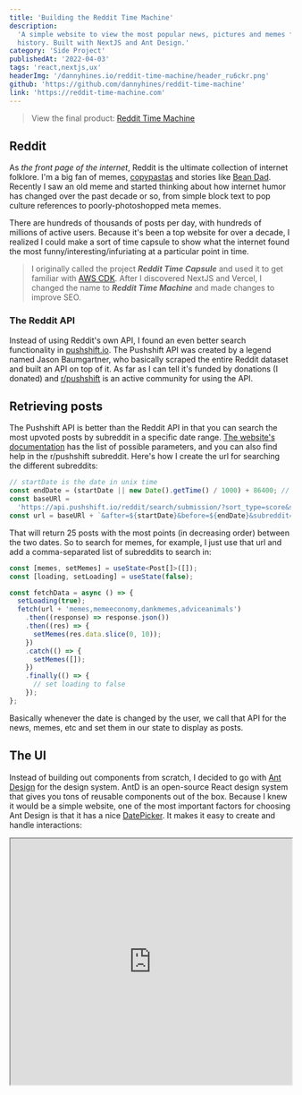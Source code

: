 ```yaml
---
title: 'Building the Reddit Time Machine'
description:
  'A simple website to view the most popular news, pictures and memes from a day in Reddit
  history. Built with NextJS and Ant Design.'
category: 'Side Project'
publishedAt: '2022-04-03'
tags: 'react,nextjs,ux'
headerImg: '/dannyhines.io/reddit-time-machine/header_ru6ckr.png'
github: 'https://github.com/dannyhines/reddit-time-machine'
link: 'https://reddit-time-machine.com'
---
```


<CloudinaryImg
  mdx
  publicId='/dannyhines.io/reddit-time-machine/header_ru6ckr.png'
  alt='reddit time machine'
  width={1200}
  height={790}
/>

> View the final product: [Reddit Time Machine](https://reddit-time-machine.com)

## Reddit

As _the front page of the internet_, Reddit is the ultimate collection of internet folklore.
I'm a big fan of memes,
[copypastas](https://www.reddit.com/r/copypasta/comments/9uxpve/hi_can_anyone_tell_me_what_this_subreddit_is_about/)
and stories like
[Bean Dad](https://www.refinery29.com/en-us/2021/01/10247075/what-is-bean-dad-story-twitter-meaning).
Recently I saw an old meme and started thinking about how internet humor has changed over
the past decade or so, from simple block text to pop culture references to
poorly-photoshopped meta memes.

There are hundreds of thousands of posts per day, with hundreds of millions of active users.
Because it's been a top website for over a decade, I realized I could make a sort of time
capsule to show what the internet found the most funny/interesting/infuriating at a
particular point in time.

> I originally called the project **_Reddit Time Capsule_** and used it to get familiar with
> [AWS CDK](https://aws.amazon.com/cdk/). After I discovered NextJS and Vercel, I changed
> the name to **_Reddit Time Machine_** and made changes to improve SEO.

### The Reddit API

Instead of using Reddit's own API, I found an even better search functionality in
[pushshift.io](https://pushshift.io/api-parameters/). The Pushshift API was created by a
legend named Jason Baumgartner, who basically scraped the entire Reddit dataset and built an
API on top of it. As far as I can tell it's funded by donations (I donated) and
[r/pushshift](https://www.reddit.com/r/pushshift/) is an active community for using the API.

## Retrieving posts

The Pushshift API is better than the Reddit API in that you can search the most upvoted
posts by subreddit in a specific date range.
[The website's documentation](https://pushshift.io/api-parameters/) has the list of possible
parameters, and you can also find help in the r/pushshift subreddit. Here's how I create the
url for searching the different subreddits:

```ts
// startDate is the date in unix time
const endDate = (startDate || new Date().getTime() / 1000) + 86400; // 1 day later
const baseURl =
  'https://api.pushshift.io/reddit/search/submission/?sort_type=score&sort=desc&size=25';
const url = baseURl + `&after=${startDate}&before=${endDate}&subreddit=`;
```

That will return 25 posts with the most points (in decreasing order) between the two dates.
So to search for memes, for example, I just use that url and add a comma-separated list of
subreddits to search in:

```ts
const [memes, setMemes] = useState<Post[]>([]);
const [loading, setLoading] = useState(false);

const fetchData = async () => {
  setLoading(true);
  fetch(url + 'memes,memeeconomy,dankmemes,adviceanimals')
    .then((response) => response.json())
    .then((res) => {
      setMemes(res.data.slice(0, 10));
    })
    .catch(() => {
      setMemes([]);
    })
    .finally(() => {
      // set loading to false
    });
};
```

Basically whenever the date is changed by the user, we call that API for the news, memes,
etc and set them in our state to display as posts.

## The UI

Instead of building out components from scratch, I decided to go with
[Ant Design](https://ant.design/) for the design system. AntD is an open-source React design
system that gives you tons of reusable components out of the box. Because I knew it would be
a simple website, one of the most important factors for choosing Ant Design is that it has a
nice [DatePicker](https://ant.design/components/date-picker/). It makes it easy to create
and handle interactions:

<iframe
  src='https://codesandbox.io/embed/basic-antd-4-22-2-liom67?fontsize=14&hidenavigation=1&theme=dark'
  height='440'
  width='100%'
  style={{ border: 0, borderRadius: '8px', overflow: 'hidden' }}
/>
<br />
For displaying the posts, I utilize the AntD [Card
component](https://ant.design/components/card/). I found that it looks best to have images
on their own cards, and the News/Predictions/Politics look better as a list on a Card:

<MdxRow>
  <MdxCol>
    <CloudinaryImg
      mdx
      publicId='/dannyhines.io/reddit-time-machine/news-list_ylw7si.png'
      alt='News list'
      width={422}
      height={376}
    />
  </MdxCol>
  <MdxCol>
    <CloudinaryImg
      mdx
      publicId='/dannyhines.io/reddit-time-machine/img-card_mxsdx2.png'
      alt='image card'
      width={422}
      height={403}
    />
  </MdxCol>
</MdxRow>

### Dealing with images

Because of the age and scope of Reddit posts, dealing with images is a bit of a nuisance.
Every post can have a `thumbnail` and a `preview` object, which has a nested object `images`
that has an array of `resolutions` in increasing size. Posts that are just photos also
include the image in the main url with a separate field indicating the image source (Reddit,
imgur, etc).

To add to the fun, sometimes the `post.thumbnail` is "default", so if you check if the
thumbnail exists, you'll be looking for an image named "default" which throws an error.
That's what led to gross functions like this for trying to get a valid image url:

```tsx
const getThumbnail = (post: Post) => {
  const imgResolutions = post.preview?.images.resolutions ?? [];
  const thumbnailUrl =
    post.thumbnail && post.thumbnail !== 'default' ? post.thumbnail : undefined;
  const previewUrl =
    imgResolutions && imgResolutions.length ? imgResolutions[0].url : undefined;
  return thumbnailUrl ?? previewUrl ?? 'default_thumbnail.png';
};
```

The ListView component shows the thumbnail, post title, and other details for each post,
using AntD components to maintain styling:

```tsx
const ListView: React.FC<ListViewProps> = (props) => {
  const { title, posts } = props;

  return (
    <>
      <h3>{title}</h3>

      <Card style={{ textAlign: 'left' }}>
        <List
          dataSource={posts}
          locale={{ emptyText: `No ${title} to show` }}
          renderItem={(item) => (
            <List.Item>
              <List.Item.Meta
                avatar={
                  <Avatar
                    shape='square'
                    src={getThumbnail(item)}
                    size='large'
                    alt={item.title}
                  />
                }
                title={
                  <a href={item.url} target='_blank' rel='noopener noreferrer'>
                    {text}
                  </a>
                }
                description={
                  <a href={item.full_link} target='_blank' rel='noopener noreferrer'>
                    {text}
                  </a>
                }
              />
            </List.Item>
          )}
        />
      </Card>
    </>
  );
};
```

Notice the title is a link that directs to the `post.url` i.e. the news article, and
clicking the text below (the author, subreddit and number of points) directs to the
`full_link` which is the post on Reddit.

### The layout

I use Ant Design's [Grid](https://ant.design/components/grid/) to layout the content using
Rows and Cols, which can easily change width with the size of the screen using the
breakpoints (i.e. 'sm' is when **screen ≥ 576px**, 'md' is **screen ≥ 768px**, etc).

I struggled for a while to decide on how to order the content. I decided to keep the images
at the top because pictures catch your eye, and I decided that news should be first to
capture major events, followed by politics.

<CloudinaryImg
  mdx
  publicId='/dannyhines.io/reddit-time-machine/rtm-layout_bt93or.gif'
  alt='dynamic layout'
  width={640}
  height={439}
/>

## Adding Predictions

After sending the link in my college GroupMe, my friend Hugh made a suggestion: along with
news, I could display "predictions" from subreddits like r/futurology. It would be
interesting to see what people thought would be possible in the future, and how clearly
wrong some predictions can be. After messing around with the API, I realized that searching
"by [date]" gives the best results, and "predicts", "goal", or "prediction" result in a lot
of false positives.

Here's an interesting example from two random days in 2012 and 2016:

<MdxRow>
  <MdxCol>
    <CloudinaryImg
      mdx
      publicId='/dannyhines.io/reddit-time-machine/predictions1_jqcuxx.png'
      alt='predictions from 2012'
      width={433}
      height={405}
    />
  </MdxCol>
  <MdxCol>
    <CloudinaryImg
      mdx
      publicId='/dannyhines.io/reddit-time-machine/predictions2_njuhdg.png'
      alt='predictions from 2016'
      width={436}
      height={523}
    />
  </MdxCol>
</MdxRow>

r/Futorology is an optimistic bunch, huh?

Have an other suggestions? Let me know on Github, or feel free to create a PR!
